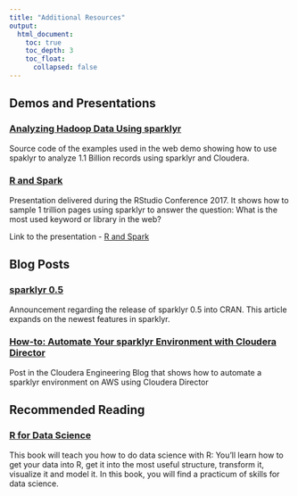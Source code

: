 ```yaml
---
title: "Additional Resources"
output:
  html_document:
    toc: true
    toc_depth: 3
    toc_float:
      collapsed: false
---
```


## Demos and Presentations

<h3> <a href="https://github.com/rstudio/sparkDemos/tree/master/prod/presentations/cloudera">
Analyzing Hadoop Data Using sparklyr  </a> </h3>

Source code of the examples used in the web demo showing how to use spaklyr to analyze 1.1 Billion records using sparklyr and Cloudera.  

<h3> <a href="https://github.com/rstudio/rstudio-conf/tree/master/2017/R_and_Spark_Javier_Luraschi" >
R and Spark </a>  </h3>


Presentation delivered during the RStudio Conference 2017. It shows how to sample 1 trillion pages using sparklyr to answer the question: What is the most used keyword or library in the web?


Link to the presentation - <a href="https://beta.rstudioconnect.com/content/2371/r-and-spark.html"> R and Spark </a>


## Blog Posts

<h3> <a href="https://blog.rstudio.org/2017/01/24/sparklyr-0-5/">
sparklyr 0.5 </a> </h3>

Announcement regarding the release of sparklyr 0.5 into CRAN.  This article expands on the newest features in sparklyr.

<h3> <a href="http://blog.cloudera.com/blog/2016/12/automating-your-sparklyr-environment-with-cloudera-director/">
How-to: Automate Your sparklyr Environment with Cloudera Director  </a> </h3>

Post in the Cloudera Engineering Blog that shows how to automate a sparklyr environment on AWS using Cloudera Director

## Recommended Reading

<h3> <a href="http://r4ds.had.co.nz/">
R for Data Science </a> </h3> 
This book will teach you how to do data science with R: You’ll learn how to get your data into R, get it into the most useful structure, transform it, visualize it and model it. In this book, you will find a practicum of skills for data science.




